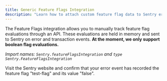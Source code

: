 ```yaml
---
title: Generic Feature Flags Integration
description: "Learn how to attach custom feature flag data to Sentry error events."
---
```


<PlatformContent includePath="feature-flags/prerelease-alert" />

<PlatformContent includePath="feature-flags/integrations/js-featureflags/other-providers-alert" />

The Feature Flags integration allows you to manually track feature flag evaluations through an API.
These evaluations are held in memory and sent to Sentry on error and transaction events.
**At the moment, we only support boolean flag evaluations.**

<PlatformContent includePath="feature-flags/integrations/js-featureflags/min-version" />

_Import names: `Sentry.featureFlagsIntegration` and `type Sentry.FeatureFlagsIntegration`_

<PlatformContent includePath="/configuration/featureflags" />

Visit the Sentry website and confirm that your error event has recorded the feature flag "test-flag" and its value "false".

<PlatformContent includePath="feature-flags/next-steps" />
